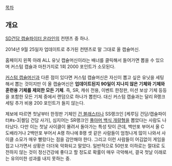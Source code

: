 [[목차]]
== 개요 ==
[[SD건담 캡슐파이터 온라인]]의 컨텐츠 중 하나.

2014년 9월 25일자 업데이트로 추가된 컨텐츠로 말 그대로 올 캡슐머신.

홈페이지 왼쪽 아래 ALL 유닛 캡슐머신이라는 배너를 클릭해서 들어가면 뽑을 수 있으며 커스텀 캡슐과 마찬가지로 1회 2000 포인트가 소모된다.

[[커스텀 캡슐머신]]과 다른 점이 있다면 커스텀 캡슐머신은 자신이 뽑고 싶은 유닛을 세팅해서 뽑는 것이지만 이 올 캡슐머신은 '''업데이트된지 90일이 지나지 않은 기체와 기체와 훈련용 기체를 제외한 모든 기체'''. 즉, SR, 캐쉬 전용, 이벤트 한정판, 미션 보상 기체 등등을 포함한 모든 기체 중에서 랜덤으로 하나가 뽑힌다. 대신 커스텀 캡슐과는 달리 R랭크 세팅 추가 비용 200 포인트가 들지 않는다.

제보에 따르면 첫날부터 한정판 기체인 [[건이지#s-3.3.1|건 블래스터]]나 SS랭크인 [케루딤 건담/캡슐파이터#s-3|켈딤 건담 사가], 심지어는 SR랭크인 [[백식/캡슐파이터#s-5|풀아머 백식 개량형]]을 뽑았다는 사람도 나타났다. 다만 이는 첫날 사이클이 몰려서 돌아가는 특성 탓이 큰데, 백만포 부어서 올 C 도배라거나 2백만포 부어서 A랭 하나에 B랭 셋 같은 사람들이 엄청나게 많이 나와서 사이클 소모가 매우 빨랐다는 점을 감안해야 한다. 그리고 이런 사람들이 어김없이 게임을 접고 나가면서 상황은 더더욱 악화되고 말았다. 일반적으로 50만포 이하로는 절대로 도전하지 않는 것이 정신건강에 좋다고 할 정도로 확률이 매우 극악해서, 결국 첫날 이래로는 유의미한 성과를 내지 못하는 중.
